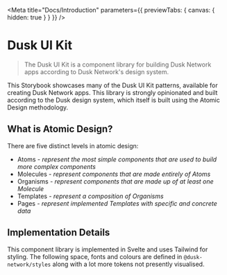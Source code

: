 
<Meta title="Docs/Introduction" parameters={{ previewTabs: { canvas: { hidden: true } } }} />

# Dusk UI Kit

> The Dusk UI Kit is a component library for building Dusk Network apps according to Dusk Network's design system.

This Storybook showcases many of the Dusk UI Kit patterns, available for creating Dusk Network apps. This library is strongly opinionated and built according to the Dusk design system, which itself is built using the Atomic Design methodology.

## What is Atomic Design?

There are five distinct levels in atomic design:

- Atoms - _represent the most simple components that are used to build more complex components_
- Molecules - _represent components that are made entirely of Atoms_
- Organisms - _represent components that are made up of at least one Molecule_
- Templates - _represent a composition of Organisms_
- Pages - _represent implemented Templates with specific and concrete data_

## Implementation Details

This component library is implemented in Svelte and uses Tailwind for styling. The following space, fonts and colours are defined in `@dusk-network/styles` along with a lot more tokens not presently visualised.
